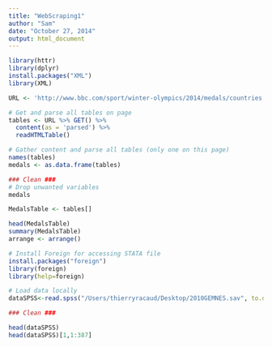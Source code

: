 ```yaml
---
title: "WebScraping1"
author: "Sam"
date: "October 27, 2014"
output: html_document
---
```


```r

library(httr)
library(dplyr)
install.packages("XML")
library(XML)

URL <- 'http://www.bbc.com/sport/winter-olympics/2014/medals/countries'

# Get and parse all tables on page
tables <- URL %>% GET() %>%
  content(as = 'parsed') %>%
  readHTMLTable()

# Gather content and parse all tables (only one on this page)
names(tables)
medals <- as.data.frame(tables)

### Clean ###
# Drop unwanted variables
medals

MedalsTable <- tables[]

head(MedalsTable)
summary(MedalsTable)
arrange <- arrange()
```

```r

# Install Foreign for accessing STATA file
install.packages("foreign")
library(foreign)
library(help=foreign)

# Load data locally
dataSPSS<-read.spss("/Users/thierryracaud/Desktop/2010GEMNES.sav", to.data.frame=TRUE)

### Clean ###

head(dataSPSS)
head(dataSPSS)[1,1:387]



```

